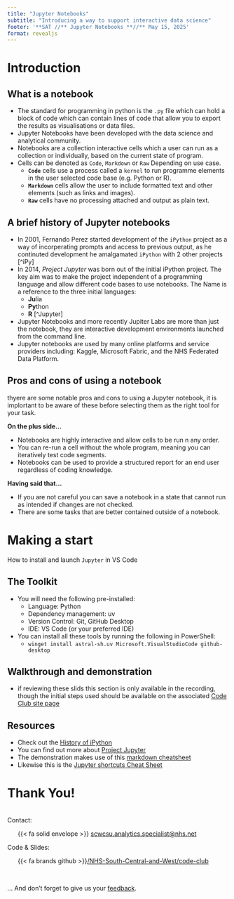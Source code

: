 ```yaml
---
title: "Jupyter Notebooks"
subtitle: "Introducing a way to support interactive data science"
footer: '**SAT //** Jupyter Notebooks **//** May 15, 2025'
format: revealjs
---
```


# Introduction {data-background-color="#425563" data-verticator="#E8EDEE"}

## What is a notebook {.center}

- The standard for programming in  python is the `.py` file which can hold a block of code which can contain lines of code that allow you to export the results as visualisations or data files. 
- Jupyter Notebooks have been developed with the data science and analytical community.
- Notebooks are a collection interactive cells which a user can run as a collection or individually, based on the current state of program.
- Cells can be denoted as `Code`, `Markdown` or `Raw` Depending on use case.
  - **`Code`** cells use a process called a `kernel` to run programme elements in the user selected code base (e.g. Python or R).
  - **`Markdown`** cells allow the user to include formatted text and other elements (such as links and images).
  - **`Raw`** cells have no processing attached and output as plain text.

## A brief history of Jupyter notebooks {.center}

- In 2001, Fernando Perez started development of the `iPython` project as a way of incorperating prompts and access to previous output, as he continuted development he amalgamated `iPython` with 2 other projects [^iPy]
- In 2014, *Project Jupyter* was born out of the initial iPython project. The key aim was to make the project independent of a programming language and allow different code bases to use notebooks. The Name is a reference to the three initial languages:
  - **Ju**lia
  - **Py**thon
  - **R** [^Jupyter]
- Jupyter Notebooks and more recently Jupiter Labs are more than just the notebook, they are interactive development environments launched from the command line.
- Jupyter notebooks are used by many online platforms and service providers including: Kaggle, Microsoft Fabric, and the NHS Federated Data Platform.

## Pros and cons of using a notebook {.center}

thyere are some notable pros and cons to using a Jupyter notebook, it is implortant to be aware of these before selecting them as the right tool for your task.

**On the plus side...**  

- Notebooks are highly interactive and allow cells to be run n any order.
- You can re-run a cell without the whole program, meaning you can iteratively test code segments.
- Notebooks can be used to provide a structured report for an end user regardless of coding knowledge.

**Having said that...**  

- If you are not careful you can save a notebook in a state that cannot run as intended if changes are not checked.
- There are some tasks that are better contained outside of a notebook.

# Making a start {data-background-color="#425563" data-verticator="#E8EDEE"}

How to install and launch `Jupyter` in VS Code

## The Toolkit {.center}

- You will need the following pre-installed:
  - Language: Python
  - Dependency management: uv
  - Version Control: Git, GitHub Desktop
  - IDE: VS Code (or your preferred IDE)
- You can install all these tools by running the following in PowerShell:
  - `winget install astral-sh.uv Microsoft.VisualStudioCode github-desktop`

## Walkthrough and demonstration {.center}

- if reviewing these slids this section is only available in the recording, though the initial steps used should be available on the associated [Code Club site page](index.html)

## Resources {.center}

- Check out the [History of iPython](https://ipython.readthedocs.io/en/stable/about/history.html)
- You can find out more about [Project Jupyter](https://jupyter.org/about)
- The demonstration makes use of this [markdown cheatsheet](https://www.markdown-cheatsheet.com/)
- Likewise this is the [Jupyter shortcuts Cheat Sheet](https://ugoproto.github.io/ugo_py_doc/pdf/weidadeyue_jupyter-notebook.pdf)

# Thank You! {.center}

<br>
Contact:
<br>

<ul >
{{< fa solid envelope >}} [scwcsu.analytics.specialist@nhs.net](mailto:scwcsu.analytics.specialist@nhs.net)
</ul>


Code & Slides:
<br>

<ul >
{{< fa brands github >}}[/NHS-South-Central-and-West/code-club](https://github.com/nhs-south-central-and-west/code-club)
</ul>
<br>

... And don't forget to give us your [feedback](https://forms.office.com/e/g9fnSVPRwE).